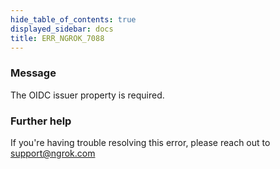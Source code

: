 ```yaml
---
hide_table_of_contents: true
displayed_sidebar: docs
title: ERR_NGROK_7088
---
```


### Message

The OIDC issuer property is required.

<ErrorDetails />

### Further help

If you're having trouble resolving this error, please reach out to [support@ngrok.com](mailto:support@ngrok.com?subject=Help%20with%20ERR_NGROK_7088)
